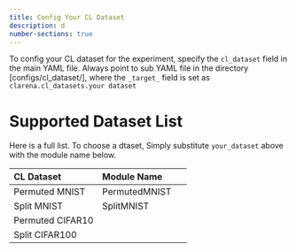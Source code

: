 ```yaml
---
title: Config Your CL Dataset
description: d
number-sections: true
---
```


To config your CL dataset for the experiment, specify the `cl_dataset` field in the main YAML file. Always point to sub YAML file in the directory [configs/cl_dataset/], where the `_target_` field is set as `clarena.cl_datasets.your dataset`


# Supported Dataset List {#list}

Here is a full list. To choose a dtaset, Simply substitute `your_dataset` above with the module name below.

| CL Dataset  |   Module Name | Description       |
| :----------------------------------------------------------- |:----------------------------------------------------------- |
| Permuted MNIST  | PermutedMNIST | A [MNIST](http://yann.lecun.com/exdb/mnist/) variant for CL by random permutation of the input pixels to form differenet tasks   |
| Split MNIST |SplitMNIST | A MNIST variant for CL by spliting the dataset by class to form different tasks |
| Permuted CIFAR10 |         | A [CIFAR](https://www.cs.toronto.edu/~kriz/cifar.html)-10 permuted variant for CL.   |
| Split CIFAR100 |       | A CIFAR-100 split variant for CL.  |

